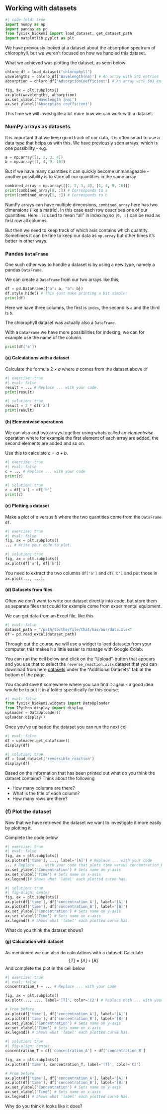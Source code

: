 ## Working with datasets

```python
#| code-fold: true
import numpy as np
import pandas as pd
from fysisk_biokemi import load_dataset, get_dataset_path
import matplotlib.pyplot as plt
```

We have previously looked at a dataset about the absorption spectrum of chlorophyll, 
but we weren't focused on how we handled this dataset. 

What we achieved was plotting the dataset, as seen below

```python
chloro_df = load_dataset("chlorophyll")
wavelengths = chloro_df['Wavelength(nm)'] # An array with 501 entries
absorption = chloro_df['AdsorptionCoefficient'] # An array with 501 entries

fig, ax = plt.subplots()
ax.plot(wavelengths, absorption)
ax.set_xlabel('Wavelength [nm]')
ax.set_ylabel('Absorption coefficient')
```

This time we will investigate a bit more how we can work with a dataset.

### NumPy arrays as datasets.

It is important that we keep good track of our data, it is often smart to use 
a data type that helps us with this. We have previously seen arrays, which is one possibility - e.g. 

```python
a = np.array([1, 2, 3, 4])
b = np.array([1, 4, 9, 16])
```
But if we have many quantities it can quickly become unmanageable - another possibility 
is to store all our quantities in the same array

```python
combined_array = np.array([[1, 2, 3, 4], [1, 4, 9, 16]])
print(combined_array[0, :]) # Corresponds to a
print(combined_array[1, :]) # Corresponds to b
```

::: {.callout-note}
NumPy arrays can have multiple dimensions, `combined_array` here has two dimensions (like a matrix).
In this case each row describes one of our quantities. Here `:` is used to mean "all" 
in indexing so `[0, :]` can be read as first row all columns. 
::: 

But then we need to keep track of which axis contains which quantity. 
Sometimes it can be fine to keep our data as `np.array` but other times 
it's better in other ways. 

### Pandas `DataFrame`

One such other way to handle a dataset is by using a new type, namely a 
pandas `DataFrame`. 

We can create a `DataFrame` from our two arrays like this; 

```python
df = pd.DataFrame({"a": a, "b": b})
df.style.hide() # This just make printing a bit simpler
print(df)
```
Here we have three columns, the first is `index`, the second is `a` and the third is `b`. 

::: {.callout-note}
The chlorophyll dataset was actually also a `DataFrame`. 
::: 

With a `DataFrame` we have more possibilities for indexing, we can for example use the name of the column.

```python
print(df['a'])
```

#### (a) Calculations with a dataset

Calculate the formula $2 \times a$ where $a$ comes from the dataset above `df`

```python
#| exercise: true
#| eval: false
result = ... # Replace ... with your code.
print(result)
```
```python
#| solution: true
result = 2 * df['a']
print(result)
```

#### (b) Elementwise operations

We can also add two arrays together using whats called an *elementwise* operation where
for example the first element of each array are added, the second elements are added and so on.

Use this to calculate $c = a + b$.

```python
#| exercise: true
#| eval: false
c = ... # Replace ... with your code
print(c)
```

```python
#| solution: true
c = df['a'] + df['b']
print(c)
```

#### (c) Plotting a dataset

Make a plot of $a$ versus $b$ where the two quantities come from the `DataFrame` `df`.

```python
#| exercise: true
#| eval: false
fig, ax = plt.subplots()
... # Write your code to plot.
```

```python
#| solution: true
fig, ax = plt.subplots()
ax.plot(df['a'], df['b'])
```

::: {.callout-tip}

You need to extract the two columns `df['a']` and `df['b']` and put those in `ax.plot(..., ...)`.

:::

#### (d) Datasets from files

::: {.callout-note}

Often we don't want to write our dataset directly into code, but store them as separate files
that could for example come from experimental equipment. 

We can get data from an Excel file, like this 

```python
#| eval: false
dataset_path = "/path/to/the/file/that/has/our/data.xlsx"
df = pd.read_excel(dataset_path)
```

::: 

Through out the course we will use a widget to load datasets from your computer, 
this makes it a little easier to manage with Google Colab. 

You can run the cell below and click on the "Upload"-button that appears and you use that
to select the `reverse_reaction.xlsx` dataset that you can download from here [datasets](https://au-mbg.github.io/fysisk-biokemi/student/datasets.html) under the "Additional Datasets" tab at the bottom of the page. 

You should save it somewhere where you can find it again - a good idea would be to put it 
in a folder specifically for this course.

```python
#| eval: false
from fysisk_biokemi.widgets import DataUploader
from IPython.display import display 
uploader = DataUploader()
uploader.display()
```

Once you've uploaded the dataset you can run the next cell

```python
#| eval: false
df = uploader.get_dataframe()
display(df)
```

```python
#| solution: true
df = load_dataset('reversible_reaction')
display(df)
```

Based on the information that has been printed out what do you think the dataset contains? 
Think about the following

- How many columns are there? 
- What is the title of each column? 
- How many rows are there? 

### (f) Plot the dataset

Now that we have retrieved the dataset we want to investigate it more easily by 
plotting it. 

Complete the code below

```python
#| exercise: true
#| eval: false
fig, ax = plt.subplots()
ax.plot(df['time'], ..., label='[A]') # Replace ... with your code
... # Replace ... with your code that plots time versus concentration_B 
ax.set_ylabel('Concentration') # Sets name on y-axis
ax.set_xlabel('Time') # Sets name on x-axis
ax.legend()# Shows what 'label' each plotted curve has.
```

```python
#| solution: true
#| fig-align: center
fig, ax = plt.subplots()
ax.plot(df['time'], df['concentration_A'], label='[A]')
ax.plot(df['time'], df['concentration_B'], label='[B]')
ax.set_ylabel('Concentration') # Sets name on y-axis
ax.set_xlabel('Time') # Sets name on x-axis
ax.legend() # Shows what 'label' each plotted curve has.
```

What do you think the dataset shows? 

#### (g) Calculation with dataset

As mentioned we can also do calculations with a dataset. Calculate 
$$
[T] = [A] + [B]
$$
And complete the plot in the cell below

```python
#| exercise: true
#| eval: false
concentration_T = ... # Replace ... with your code

fig, ax = plt.subplots()
ax.plot(..., ..., label='[T]', color='C2') # Replace both ... with your code.

# From before
ax.plot(df['time'], df['concentration_A'], label='[A]')
ax.plot(df['time'], df['concentration_B'], label='[B]')
ax.set_ylabel('Concentration') # Sets name on y-axis
ax.set_xlabel('Time') # Sets name on x-axis
ax.legend() # Shows what 'label' each plotted curve has.
```

```python
#| solution: true
#| fig-align: center
concentration_T = df['concentration_A'] + df['concentration_B']

fig, ax = plt.subplots()
ax.plot(df['time'], concentration_T, label='[T]', color='C2')

# From before
ax.plot(df['time'], df['concentration_A'], label='[A]')
ax.plot(df['time'], df['concentration_B'], label='[B]')
ax.set_ylabel('Concentration') # Sets name on y-axis
ax.set_xlabel('Time') # Sets name on x-axis
ax.legend() # Shows what 'label' each plotted curve has.
```

Why do you think it looks like it does?